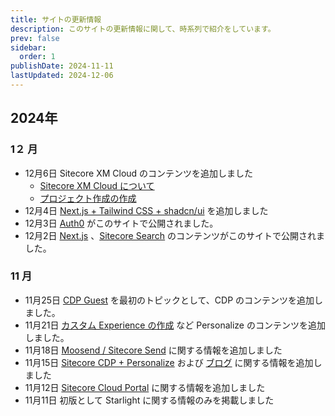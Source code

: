 ```yaml
---
title: サイトの更新情報
description: このサイトの更新情報に関して、時系列で紹介をしています。
prev: false
sidebar:
  order: 1
publishDate: 2024-11-11
lastUpdated: 2024-12-06
---
```


## 2024年

### 1２ 月

- 12月6日 Sitecore XM Cloud のコンテンツを追加しました
  - [Sitecore XM Cloud について](/xmc/overview/)
  - [プロジェクト作成の作成](/xmcdeveloper/create-project/)
- 12月4日 [Next.js + Tailwind CSS + shadcn/ui](/nextjs/shadcn-ui/) を追加しました
- 12月3日 [Auth0](/tools/auth0/) がこのサイトで公開されました。
- 12月2日 [Next.js](/nextjs/overview/) 、[Sitecore Search](/search/overview/) のコンテンツがこのサイトで公開されました。

### 11 月

- 11月25日 [CDP Guest](/cdp/guest/) を最初のトピックとして、CDP のコンテンツを追加しました。
- 11月21日 [カスタム Experience の作成](/personalize/create-custom-experience/) など Personalize のコンテンツを追加しました。
- 11月18日 [Moosend / Sitecore Send](/send/overview/) に関する情報を追加しました
- 11月15日 [Sitecore CDP + Personalize](/cdp-personalize/overview/) および [ブログ](/blog/) に関する情報を追加しました
- 11月12日 [Sitecore Cloud Portal](/cloud-portal/overview/) に関する情報を追加しました
- 11月11日 初版として Starlight に関する情報のみを掲載しました

